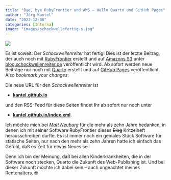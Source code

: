 ```yaml
---
title: "Bye, bye RubyFrontier und AWS – Hello Quarto und GitHub Pages"
author: "Jörg Kantel"
date: "2022-12-08"
categories: [Interna]
image: "images/schockwellefertig-s.jpg"
---
```


[![](images/schockwellefertig-b.jpg)](https://www.flickr.com/photos/schockwellenreiter/52551174754/)

Es ist soweit: Der *Schockwellenreiter* hat fertig! Dies ist der letzte Beitrag, der auch noch mit [RubyFrontier](http://cognitiones.kantel-chaos-team.de/webworking/staticsites/rubyfrontier.html) erstellt und auf [Amazons S3](http://cognitiones.kantel-chaos-team.de/webworking/webservices/amazon/amazons3.html) unter [blog.schockwellenreiter.de](http://blog.schockwellenreiter.de/) veröffentlicht wird. Ab sofort werden neue Beiträge nur noch mit [Quarto](http://cognitiones.kantel-chaos-team.de/webworking/staticsites/quarto.html) erstellt und auf [GitHub Pages](http://cognitiones.kantel-chaos-team.de/webworking/webservices/githubpages.html) veröffentlicht. Also *bookmark your changes*:

Die neue URL für den *Schockwellenreiter* ist

- **[kantel.github.io](https://kantel.github.io/)**

und den RSS-Feed für diese Seiten findet Ihr ab sofort nur noch unter

- **[kantel.github.io/index.xml](https://kantel.github.io/index.xml)**.

Ich möchte mich bei *[Matt Neuburg](http://cognitiones.kantel-chaos-team.de/personen/mattneuburg.html)* für die mehr als zehn Jahre bedanken, in denen ich mit seiner Software RubyFrontier dieses <del>Blog</del> Kritzelheft herausschreiben durfte. Es ist immer noch ein geniales Stück Software für statische Seiten, nur nach den mehr als zehn Jahren hatte ich einfach das Gefühl, daß es Zeit für etwas Neues sei.

Denn ich bin der Meinung, daß bei allen Kinderkrankheiten, die in der Software noch stecken, Quarto die Zukunft des Web-Publishing ist. Und bei dieser Zukunft möchte ich dabei sein -- auch ungeachtet meines Rentenalters.&nbsp;🤓